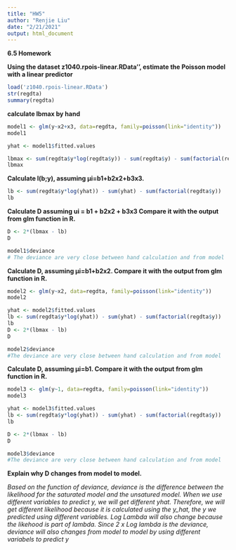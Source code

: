```yaml
---
title: "HW5"
author: "Renjie Liu"
date: "2/21/2021"
output: html_document
---
```

**6.5 Homework**

**Using the dataset   z1040.rpois-linear.RData’’, estimate the Poisson model with a linear predictor**
```r
load('z1040.rpois-linear.RData')
str(regdta)
summary(regdta)
```
**calculate lbmax by hand**
```r
model1 <- glm(y~x2+x3, data=regdta, family=poisson(link="identity"))
model1
```

```r
yhat <- model1$fitted.values

lbmax <- sum(regdta$y*log(regdta$y)) - sum(regdta$y) - sum(factorial(regdta$y))
lbmax

```

**Calculate l(b;y), assuming μi=b1+b2x2+b3x3.**
```r
lb <- sum(regdta$y*log(yhat)) - sum(yhat) - sum(factorial(regdta$y))
lb
```

**Calculate D assuming ui = b1 + b2x2 + b3x3 Compare it with the output from glm function in R.**
```r
D <- 2*(lbmax - lb)
D

model1$deviance
# The deviance are very close between hand calculation and from model
```

**Calculate D, assuming μi=b1+b2x2. Compare it with the output from glm function in R.**
```r
model2 <- glm(y~x2, data=regdta, family=poisson(link="identity"))
model2

yhat <- model2$fitted.values
lb <- sum(regdta$y*log(yhat)) - sum(yhat) - sum(factorial(regdta$y))
lb
D <- 2*(lbmax - lb)
D

model2$deviance
#The deviance are very close between hand calculation and from model
```

**Calculate D, assuming μi=b1. Compare it with the output from glm function in R.**
```r
model3 <- glm(y~1, data=regdta, family=poisson(link="identity"))
model3

yhat <- model3$fitted.values
lb <- sum(regdta$y*log(yhat)) - sum(yhat) - sum(factorial(regdta$y))
lb

D <- 2*(lbmax - lb)
D

model3$deviance
#The deviance are very close between hand calculation and from model
```


**Explain why D changes from model to model.**

*Based on the function of deviance, deviance is the difference between the likelihood for the saturated model and the unsatured model. When we use different variables to predict y, we will get different yhat. Therefore, we will get different likelihood because it is calculated using the y_hat, the y we predicted using different variables. Log Lambda will also change because the likehood is part of lambda. Since 2 x Log lambda is the deviance, deviance will also changes from model to model by using different variabels to predict y*

